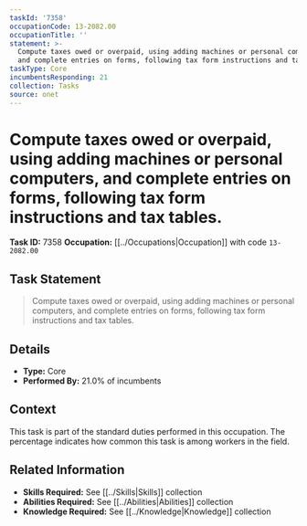 ```yaml
---
taskId: '7358'
occupationCode: 13-2082.00
occupationTitle: ''
statement: >-
  Compute taxes owed or overpaid, using adding machines or personal computers,
  and complete entries on forms, following tax form instructions and tax tables.
taskType: Core
incumbentsResponding: 21
collection: Tasks
source: onet
---
```

# Compute taxes owed or overpaid, using adding machines or personal computers, and complete entries on forms, following tax form instructions and tax tables.

**Task ID:** 7358
**Occupation:** [[../Occupations|Occupation]] with code `13-2082.00`

## Task Statement

> Compute taxes owed or overpaid, using adding machines or personal computers, and complete entries on forms, following tax form instructions and tax tables.

## Details

- **Type:** Core
- **Performed By:** 21.0% of incumbents

## Context

This task is part of the standard duties performed in this occupation. The percentage indicates how common this task is among workers in the field.

## Related Information

- **Skills Required:** See [[../Skills|Skills]] collection
- **Abilities Required:** See [[../Abilities|Abilities]] collection
- **Knowledge Required:** See [[../Knowledge|Knowledge]] collection
